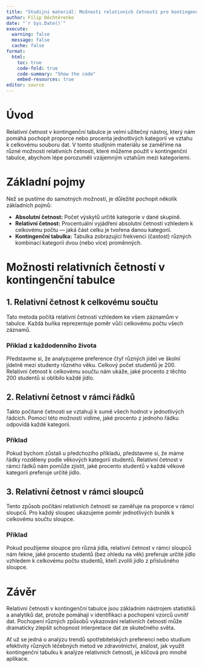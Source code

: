 ```yaml
---
title: "Studijní materiál: Možnosti relativních četností pro kontingenční tabulku"
author: Filip Děchtěrenko
date: "`r Sys.Date()`"
execute:
  warning: false
  message: false
  cache: false
format:
  html:
    toc: true
    code-fold: true
    code-summary: "Show the code"
    embed-resources: true
editor: source
---
```


# Úvod

Relativní četnost v kontingenční tabulce je velmi užitečný nástroj, který nám pomáhá pochopit proporce nebo procenta jednotlivých kategorií ve vztahu k celkovému souboru dat. V tomto studijním materiálu se zaměříme na různé možnosti relativních četností, které můžeme použít v kontingenční tabulce, abychom lépe porozuměli vzájemným vztahům mezi kategoriemi.

# Základní pojmy

Než se pustíme do samotných možností, je důležité pochopit několik základních pojmů:

- **Absolutní četnost:** Počet výskytů určité kategorie v dané skupině.
- **Relativní četnost:** Procentuální vyjádření absolutní četnosti vzhledem k celkovému počtu — jaká část celku je tvořena danou kategorií.
- **Kontingenční tabulka:** Tabulka zobrazující frekvenci (častost) různých kombinací kategorií dvou (nebo více) proměnných.

# Možnosti relativních četností v kontingenční tabulce

## 1. Relativní četnost k celkovému součtu

Tato metoda počítá relativní četnosti vzhledem ke všem záznamům v tabulce. Každá buňka reprezentuje poměr vůči celkovému počtu všech záznamů.

### Příklad z každodenního života

Představme si, že analyzujeme preference čtyř různých jídel ve školní jídelně mezi studenty různého věku. Celkový počet studentů je 200. Relativní četnost k celkovému součtu nám ukáže, jaké procento z těchto 200 studentů si oblíbilo každé jídlo.

## 2. Relativní četnost v rámci řádků

Takto počítané četnosti se vztahují k sumě všech hodnot v jednotlivých řádcích. Pomocí této možnosti vidíme, jaké procento z jednoho řádku odpovídá každé kategorii.

### Příklad

Pokud bychom zůstali u předchozího příkladu, představme si, že máme řádky rozděleny podle věkových kategorií studentů. Relativní četnost v rámci řádků nám pomůže zjistit, jaké procento studentů v každé věkové kategorii preferuje určité jídlo.

## 3. Relativní četnost v rámci sloupců

Tento způsob počítání relativních četností se zaměřuje na proporce v rámci sloupců. Pro každý sloupec ukazujeme poměr jednotlivých buněk k celkovému součtu sloupce.

### Příklad

Pokud použijeme sloupce pro různá jídla, relativní četnost v rámci sloupců nám řekne, jaké procento studentů (bez ohledu na věk) preferuje určité jídlo vzhledem k celkovému počtu studentů, kteří zvolili jídlo z příslušného sloupce.

# Závěr

Relativní četnosti v kontingenční tabulce jsou základním nástrojem statistiků a analytiků dat, protože pomáhají v identifikaci a pochopení vzorců uvnitř dat. Pochopení různých způsobů vykazování relativních četností může dramaticky zlepšit schopnost interpretace dat ze skutečného světa. 

Ať už se jedná o analýzu trendů spotřebitelských preferencí nebo studium efektivity různých léčebných metod ve zdravotnictví, znalost, jak využít kontingenční tabulku k analýze relativních četností, je klíčová pro mnohé aplikace.


